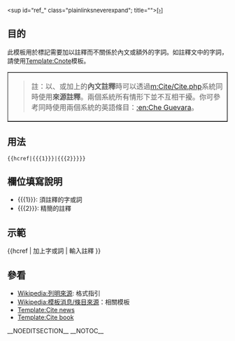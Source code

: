 <span class="reference" style="font-style:normal; font-size:small;"><sup id="ref_{{{1}}}" class="plainlinksneverexpand"; title="{{{2}}}">[[#cnote_{{{1}}}|{{{1}}}&#91;&rsaquo;&#93;]]</sup></span><noinclude>&nbsp;&nbsp;

== 目的 ==
此模板用於標記需要加以註釋而不關係於內文或額外的字詞。如註釋文中的字詞，請使用[[Template:Cnote]]模板。&nbsp;

<table width=80% align=center border=1><tr><td>
<blockquote>註：以{{tl|hcref}}、{{tl|cref}}或{{tl|cnote}}加上的'''內文註釋'''時可以透過[[m:Cite/Cite.php]]系統同時使用'''來源註釋'''。兩個系統所有情形下並不互相干擾。你可參考同時使用兩個系統的英語條目：[[:en:Che Guevara]]。 </blockquote>
</td></tr></table>

== 用法 ==
<tt><nowiki>{{hcref|{{{1}}}|{{{2}}}}}</nowiki></tt>

== 欄位填寫說明 ==
* <nowiki>{{{1}}}</nowiki>: 須註釋的字或詞
* <nowiki>{{{2}}}</nowiki>: 精簡的註釋

== 示範 ==
<nowiki>{{hcref | 加上字或詞 | 輸入註釋 }}</nowiki>

==參看==
* [[Wikipedia:列明來源]]: 格式指引
* [[Wikipedia:模板消息/條目來源]]：相關模板
* [[Template:Cite news]]
* [[Template:Cite book]]
__NOEDITSECTION__
__NOTOC__
[[Category:引用模板|{{PAGENAME}}]]
</noinclude>